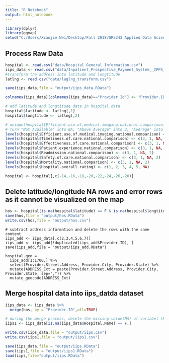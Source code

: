 ---
title: "R Notebook"
output: html_notebook
---

```{r}
library(dplyr)
library(ggmap)
setwd("C:/Users/Xiaojie Wei/Desktop/Fall 2018/GR5243 Applied Data Science/Project 2")
```

## Process Raw Data
```{r}
hospital <- read.csv("data/Hospital General Information.csv")
iips_data <- read.csv("data/Inpatient_Prospective_Payment_System__IPPS__Provider_Summary_for_the_Top_100_Diagnosis-Related_Groups__DRG__-_FY2011.csv")
#transform the address into latitude and longtitude
latlng <- read.csv("data/laglng_transform.csv")

save(iips_data,file = "output/iips_data.RData")
```

```{r}
colnames(iips_data)[colnames(iips_data)=="Provider.Id"] <- "Provider.ID"

# add latitude and longtitude data in hospital data
hospital$latitude <- latlng[,1]
hospital$longtitude <- latlng[,2]

```

```{r}
# unique(hospital$Efficient.use.of.medical.imaging.national.comparison)
# Turn "Not Available" into NA, "Above Average" into 3, "Average" into 2 and "Below Average" into 1.
levels(hospital$Efficient.use.of.medical.imaging.national.comparison) <- c(3, 1, NA, 2)
levels(hospital$Timeliness.of.care.national.comparison) <- c(3, 1, NA, 2)
levels(hospital$Effectiveness.of.care.national.comparison) <- c(3, 1, NA, 2)
levels(hospital$Patient.experience.national.comparison) <- c(3, 1, NA, 2)
levels(hospital$Readmission.national.comparison) <- c(3, 1, NA, 2)
levels(hospital$Safety.of.care.national.comparison) <- c(3, 1, NA, 2)
levels(hospital$Mortality.national.comparison) <- c(3, 1, NA, 2)
levels(hospital$Hospital.overall.rating) <- c(1, 2, 3, 4, 5, NA)
```

```{r}
hospital <- hospital[,c(-14,-16,-18,-20,-22,-24,-26,-28)]
```

## Delete latitude/longitude NA rows and error rows as it cannot be visualized on the map
```{r}
hos <- hospital[is.na(hospital$latitude) == F & is.na(hospital$longtitude) == F,]
save(hos,file = "output/hos.RData")
write.csv(hos,file = "output/hos.csv")

```


```{}
# subtract address information and delete the rows with the same content
iips_add <- iips_data[,c(2,3,4,5,6,7)]
iips_add <- iips_add[!duplicated(iips_add$Provider.ID), ]
save(iips_add,file = "output/iips_add.RData")
```


```{}
hospital.geo =
  iips_add[1:1700,] %>%
  select(Provider.Street.Address, Provider.City, Provider.State) %>%
  mutate(ADDRESS_Ext = paste(Provider.Street.Address, Provider.City, Provider.State, sep=",")) %>%
  mutate_geocode(ADDRESS_Ext)
```


## Merge hospital data into iips_datda dataset
```{r}
iips_data <- iips_data %>%
  merge(hos, by = "Provider.ID",all=TRUE) 

# during the merge process, delete the missing value(NA) of variabel (Hospital.Name)
iips1 <- iips_data[is.na(iips_data$Hospital.Name) == F,]

write.csv(iips_data,file = "output/iips.csv")
write.csv(iips1,file = "output/iips1.csv")

save(iips_data,file = "output/iips.RData")
save(iips1,file = "output/iips1.RData")
load(iips,file="output/iips.RData")
```


